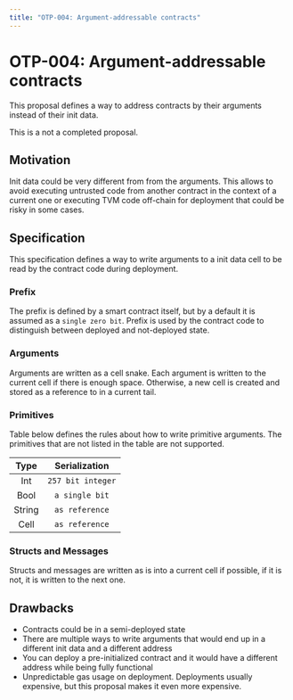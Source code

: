 ```yaml
---
title: "OTP-004: Argument-addressable contracts"
---
```



# OTP-004: Argument-addressable contracts

This proposal defines a way to address contracts by their arguments instead of their init data.

<Callout type="warning" emoji="⚠️">
This is a not a completed proposal.
</Callout>

## Motivation

Init data could be very different from from the arguments. This allows to avoid executing untrusted code from another contract in the context of a current one or executing TVM code off-chain for deployment that could be risky in some cases.

## Specification

This specification defines a way to write arguments to a init data cell to be read by the contract code during deployment.

### Prefix

The prefix is defined by a smart contract itself, but by a default it is assumed as a `single zero bit`. Prefix is used by the contract code to distinguish between deployed and not-deployed state.

### Arguments

Arguments are written as a cell snake. Each argument is written to the current cell if there is enough space. Otherwise, a new cell is created and stored as a reference to in a current tail.

### Primitives

Table below defines the rules about how to write primitive arguments. The primitives that are not listed in the table are not supported.

| Type              | Serialization               |
| :---------------: | :-------------------------: |
| Int               | `257 bit integer`           |
| Bool              | `a single bit`              |
| String            | `as reference`              |
| Cell              | `as reference`              |

### Structs and Messages

Structs and messages are written as is into a current cell if possible, if it is not, it is written to the next one.

## Drawbacks

- Contracts could be in a semi-deployed state
- There are multiple ways to write arguments that would end up in a different init data and a different address
- You can deploy a pre-initialized contract and it would have a different address while being fully functional
- Unpredictable gas usage on deployment. Deployments usually expensive, but this proposal makes it even more expensive.